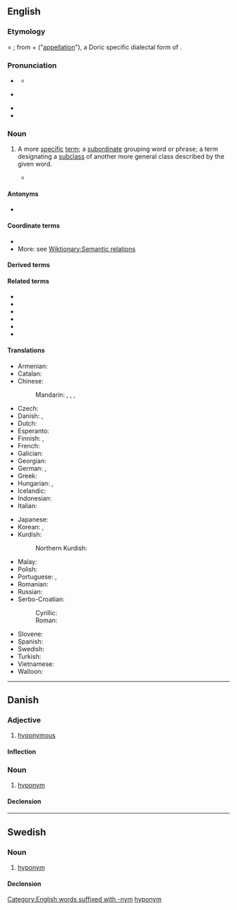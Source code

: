 {{also|Hyponym}}
==English==

===Etymology===
{{confix|en|hyp|onym}} = {{confix|en|hypo|nym}}; from {{der|en|grc|ὑπό||under}} + {{m|grc|ὄνυμα}} ("[[appellation]]"), a Doric specific dialectal form of {{m|grc|ὄνομα||name}}.

===Pronunciation===
* {{a|UK}} {{IPA|en|/ˈhaɪpəʊ.nɪm/|/ˈhaɪpə.nɪm/}}
** {{homophone|en|hypernym}}
* {{a|US|Canada}} {{IPA|en|/ˈhaɪ.poʊ.nɪm/|/ˈhaɪpə.nɪm/}}
* {{rhymes|en|ɪm}}
* {{audio|en|En-ca-hyponym.ogg|Audio (Canada)}}

===Noun===
{{en-noun}}
{{wp|hyponymy and hypernymy}}

# {{lb|en|semantics}} A more [[specific]] [[term]]; a [[subordinate]] grouping word or phrase; a term designating a [[subclass]] of another more general class described by the given word.
#: {{syn|en|subordinate}}
#: {{ant|en|hypernym|hyperonym|superordinate}}
#: {{cot|en|meronym|troponym|t2=the corresponding idea, as applied to verbs}}
#: {{ux|en|The word “dog” is a '''hyponym''' of “animal” because dogs are a type of animal.}}
#* {{quote-book|en|year=1977|author=Ruth Kempson|title=Semantic Theory|location=Cambridge|publisher=Cambridge University Press|isbn=0521216133|page=86|passage=''Woman'' itself has as other '''hyponyms''', ''sculptress'' and ''waitress'', but is itself a '''hyponym''' of ''adult''.}}

====Antonyms====
* {{l|en|hypernym}}

====Coordinate terms====
* {{l|en|synonym}}
* More: see [[Wiktionary:Semantic relations]]

====Derived terms====
{{der3|en
|hyponymic
|hyponymous
|hyponymy
|cohyponym
|cohyponymous}}

====Related terms====
* {{l|en|instance}}
* {{l|en|specialization}}
* {{l|en|subcategory}}
* {{l|en|subdivision}}
* {{l|en|subset}}
* {{l|en|subtype}}

====Translations====
{{trans-top|more specific word}}
* Armenian: {{t|hy|տեսականիշ}}
* Catalan: {{t+|ca|hipònim|m}}
* Chinese:
*: Mandarin: {{t|cmn|下義詞}}, {{t|cmn|下义词|tr=xiàyìcí}}, {{t|cmn|下位詞}}, {{t|cmn|下位词|tr=xiàwèicí}}
* Czech: {{t+|cs|hyponymum|n}}
* Danish: {{t+|da|hyponym|n}}, {{t+|da|underbegreb|n}}
* Dutch: {{t+|nl|hyponiem|n}}
* Esperanto: {{t|eo|hiponimo}}
* Finnish: {{t+|fi|alakäsite}}, {{t+|fi|hyponyymi}}
* French: {{t+|fr|hyponyme|m}}
* Galician: {{t+|gl|hipónimo|m}}
* Georgian: {{t|ka|ჰიპონიმი}}
* German: {{t+|de|Unterbegriff|m}}, {{t+|de|Hyponym|n}}
* Greek: {{t+|el|υπώνυμο|n}}
* Hungarian: {{t+|hu|hiponima}}, {{t|hu|[[alárendelt]] [[fogalom]]/[[név]]/[[kifejezés]]}}
* Icelandic: {{t+|is|undirheiti|n}}
* Indonesian: {{t+|id|hiponim}}
* Italian: {{t+|it|iponimo|m}}
{{trans-mid}}
* Japanese: {{t+|ja|下位語|tr=[[かいご]], kaigo}}
* Korean: {{t+|ko|하위어}}, {{t+|ko|하의어}}
* Kurdish:
*: Northern Kurdish: {{t|kmr|hîponîm}}
* Malay: {{t|ms|hiponim}}
* Polish: {{t+|pl|hiponim|m-in}}
* Portuguese: {{t+|pt|hipónimo|m}} {{q|Portugal}}, {{t+|pt|hipônimo|m}} {{q|Brazil}}
* Romanian: {{t|ro|hiponim|n}}
* Russian: {{t+|ru|гипо́ним|m}}
* Serbo-Croatian:
*: Cyrillic: {{t|sh|хипо̀нӣм|m}}
*: Roman: {{t+|sh|hipònīm|m}}
* Slovene: {{t|sl|podpomenka|f}}
* Spanish: {{t+|es|hipónimo|m}}
* Swedish: {{t+|sv|hyponym|c}}
* Turkish: {{t|tr|alt kavram}}
* Vietnamese: {{t|vi|từ hạ vị}}
* Walloon: {{t+|wa|dizotrin mot|m}}
{{trans-bottom}}

[[Category:English words suffixed with -nym]]

----

==Danish==

===Adjective===
{{da-adj}}

# [[hyponymous]]

====Inflection====
{{da-infl-adj}}

===Noun===
{{da-noun|et|er}}

# [[hyponym#English|hyponym]]
#: {{syn|da|underbegreb}}

====Declension====
{{da-decl|et|er}}

----

==Swedish==

===Noun===
{{sv-noun|c}}

# [[#English|hyponym]]

====Declension====
{{sv-infl-noun-c-er}}

[[Category:sv:Semantics|hyponym]]